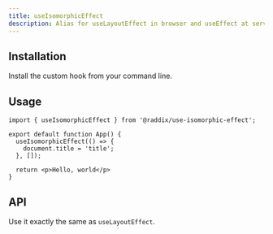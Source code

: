 ```yaml
---
title: useIsomorphicEffect
description: Alias for useLayoutEffect in browser and useEffect at server-side.
---
```


## Installation

Install the custom hook from your command line.

<Snippet pkg text='@raddix/use-isomorphic-effect' />

## Usage

```tsx
import { useIsomorphicEffect } from '@raddix/use-isomorphic-effect';

export default function App() {
  useIsomorphicEffect(() => {
    document.title = 'title';
  }, []);

  return <p>Hello, world</p>
}
```

## API

Use it exactly the same as `useLayoutEffect`.